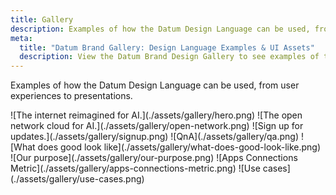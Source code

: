 ```yaml
---
title: Gallery
description: Examples of how the Datum Design Language can be used, from user experiences to presentations.
meta:
  title: "Datum Brand Gallery: Design Language Examples & UI Assets"
  description: View the Datum Brand Design Gallery to see examples of the design language in practice, including user experience mockups and presentation layouts.
---
```




Examples of how the Datum Design Language can be used, from user experiences to presentations.


<Container tag="section" class="space-y-12 max-w-none lg:mt-16 md:mt-12 mt-8">

<BrandCardImage>
  ![The internet reimagined for AI.](./assets/gallery/hero.png)
</BrandCardImage>

<BrandCardImage>
  ![The open network cloud for AI.](./assets/gallery/open-network.png)
</BrandCardImage>

<BrandCardImage>
  ![Sign up for updates.](./assets/gallery/signup.png)
</BrandCardImage>

<BrandCardImage>
  ![QnA](./assets/gallery/qa.png)
</BrandCardImage>

<BrandCardImage>
  ![What does good look like](./assets/gallery/what-does-good-look-like.png)
</BrandCardImage>

<BrandCardImage>
  ![Our purpose](./assets/gallery/our-purpose.png)
</BrandCardImage>

<BrandCardImage>
  ![Apps Connections Metric](./assets/gallery/apps-connections-metric.png)
</BrandCardImage>

<BrandCardImage>
  ![Use cases](./assets/gallery/use-cases.png)
</BrandCardImage>

</Container>
